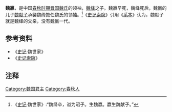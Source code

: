 '''魏嬴'''，是中国[[春秋时期|春秋时期]][[晋国|晋国]][[魏国|魏氏]]的领袖，[[魏绛|魏绛]]之子。魏嬴早死，魏绛死后，魏嬴的儿子[[魏献子|魏献子]]承襲魏绛擔任魏氏的领袖。<ref>《[[史记|史记]]·魏世家》:“魏绛卒，谥为昭子。生魏嬴。嬴生魏献子。”</ref>《[[史记索隐|史记索隐]]》引用《[[系本|系本]]》认为，魏献子就是魏绛的父亲，没有魏嬴一代。

==参考资料==
*《[[史记|史记]]·魏世家》
*《[[史记索隐|史记索隐]]》

==注释==
{{Reflist|2}}

[[Category:魏国君主|Category:魏国君主]]
[[Category:春秋人|Category:春秋人]]
{{春秋人物小作品}}